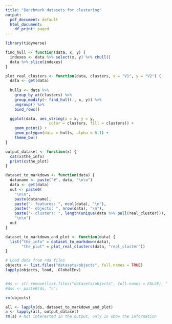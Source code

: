 ```yaml
---
title: "Benchmark datasets for clustering"
output:
  pdf_document: default
  html_document:
    df_print: paged
---
```


```r
library(tidyverse)
```

```r
find_hull <- function(data, x, y) {
  indexes <- data %>% select(x, y) %>% chull()
  data %>% slice(indexes)
} 

plot_real_clusters <- function(data, clusters, x = "V1", y = "V2") {
  data <- get(data)
  
  hulls <- data %>% 
    group_by_at(clusters) %>% 
    group_modify(~ find_hull(., x, y)) %>%
    ungroup() %>%
    bind_rows()

  ggplot(data, aes_string(x = x, y = y,
                   color = clusters, fill = clusters)) +
    geom_point() +
    geom_polygon(data = hulls, alpha = 0.1) +
    theme_bw()
}

output_dataset <- function(x) {
  cat(x$the_info)
  print(x$the_plot)
}

dataset_to_markdown <- function(data) {
  dataname <- paste("#", data, "\n\n")
  data <- get(data)
  out <- paste0(
    "\n\n",
    paste(dataname),
    paste("- features: ", ncol(data), "\n"),
    paste("- objects: ", nrow(data), "\n"),
    paste("- clusters: ", length(unique(data %>% pull(real_cluster))), "\n"),
    "\n\n")
  out
}

dataset_to_markdown_and_plot <- function(data) {
  list("the_info" = dataset_to_markdown(data),
       "the_plot" = plot_real_clusters(data, "real_cluster"))
}

```

```r

# Load data from rda files
objects <- list.files("datasets/objects", full.names = TRUE)
lapply(objects, load, .GlobalEnv)


#ds <- str_remove(list.files("datasets/objects", full.names = FALSE), ".RData")
#dsc <- paste0(ds, "c")

rm(objects)
```


```r
all <- lapply(ds, dataset_to_markdown_and_plot)
a <- lapply(all, output_dataset)
rm(a) # Not interested in the output, only in show the information
```
